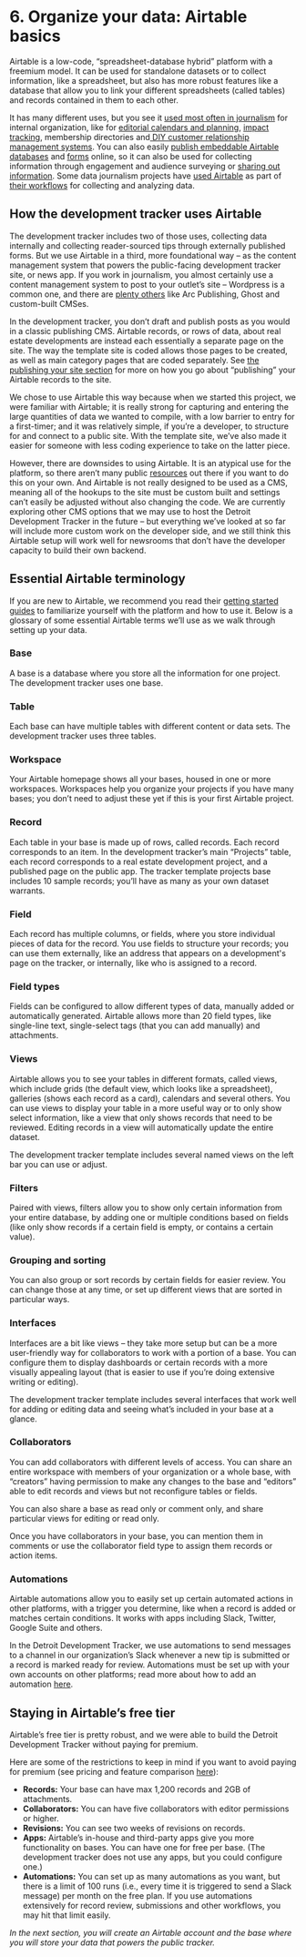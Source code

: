 
# 6. Organize your data: Airtable basics

Airtable is a low-code, “spreadsheet-database hybrid” platform with a freemium model. It can be used for standalone datasets or to collect information, like a spreadsheet, but also has more robust features like a database that allow you to link your different spreadsheets (called tables) and records contained in them to each other. 

It has many different uses, but you see it [used most often in journalism](https://rjionline.org/news/putting-airtable-to-work-in-your-newsroom/) for internal organization, like for [editorial calendars and planning](https://www.americanpressinstitute.org/publications/articles/7-ways-to-use-work-design-in-your-newsroom/), [impact tracking](https://resolvephilly.org/resources/customizable-impact-tracker), membership directories and[ DIY customer relationship management systems](https://memberfix.rocks/airtable-crm/). You can also easily [publish embeddable Airtable databases](https://knightfoundation.org/articles/local-journalist-in-need-these-grants-funds-guides-and-webinars-can-help/) and [forms](https://dcist.com/story/21/10/11/va-election-2021-mcauliffe-youngkin-covid/) online, so it can also be used for collecting information through engagement and audience surveying or [sharing out information](https://membershippuzzle.org/tools/database). Some data journalism projects have [used Airtable](https://source.opennews.org/articles/how-we-built-database-thousands-police-reports/) as part of [their workflows](https://sigmaawards.org/the-covid-tracking-project-at-the-atlantic/) for collecting and analyzing data. 


## How the development tracker uses Airtable

The development tracker includes two of those uses, collecting data internally and collecting reader-sourced tips through externally published forms. But we use Airtable in a third, more foundational way – as the content management system that powers the public-facing development tracker site, or news app. If you work in journalism, you almost certainly use a content management system to post to your outlet’s site – Wordpress is a common one, and there are [plenty others](https://www.poynter.org/business-work/2020/we-researched-five-cmss-to-kickstart-your-cms-transition/) like Arc Publishing, Ghost and custom-built CMSes. 

In the development tracker, you don’t draft and publish posts as you would in a classic publishing CMS.  Airtable records, or rows of data, about real estate developments are instead each essentially a separate page on the site. The way the template site is coded allows those pages to be created, as well as main category pages that are coded separately. See [the publishing your site section](./guide/publishing-the-site#republishing-the-site) for more on how you go about “publishing” your Airtable records to the site. 

We chose to use Airtable this way because when we started this project, we were familiar with Airtable; it is really strong for capturing and entering the large quantities of data we wanted to compile, with a low barrier to entry for a first-timer; and it was relatively simple, if you’re a developer, to structure for and connect to a public site. With the template site, we’ve also made it easier for someone with less coding experience to take on the latter piece. 

However, there are downsides to using Airtable. It is an atypical use for the platform, so there aren’t many public [resources](https://dev.to/sethu/how-to-build-a-website-using-gatsby-airtable-in-30-mins-42gm) out there if you want to do this on your own. And Airtable is not really designed to be used as a CMS, meaning all of the hookups to the site must be custom built and settings can’t easily be adjusted without also changing the code. We are currently exploring other CMS options that we may use to host the Detroit Development Tracker in the future – but everything we’ve looked at so far will include more custom work on the developer side, and we still think this Airtable setup will work well for newsrooms that don’t have the developer capacity to build their own backend. 


## Essential Airtable terminology

If you are new to Airtable, we recommend you read their [getting started guides](https://support.airtable.com/hc/en-us/sections/360003922433-Getting-started-with-Airtable) to familiarize yourself with the platform and how to use it. Below is a glossary of some essential Airtable terms we’ll use as we walk through setting up your data. 

 


### Base

A base is a database where you store all the information for one project. The development tracker uses one base. 


### Table

Each base can have multiple tables with different content or data sets. The development tracker uses three tables. 


### Workspace

Your Airtable homepage shows all your bases, housed in one or more workspaces. Workspaces help you organize your projects if you have many bases; you don’t need to adjust these yet if this is your first Airtable project.


### Record

Each table in your base is made up of rows, called records. Each record corresponds to an item. In the development tracker’s main “Projects” table, each record corresponds to a real estate development project, and a published page on the public app. The tracker template projects base includes 10 sample records; you’ll have as many as your own dataset warrants.


### Field

Each record has multiple columns, or fields, where you store individual pieces of data for the record. You use fields to structure your records; you can use them externally, like an address that appears on a development's page on the tracker, or internally, like who is assigned to a record. 


### Field types

Fields can be configured to allow different types of data, manually added or automatically generated. Airtable allows more than 20 field types, like single-line text, single-select tags (that you can add manually) and attachments. 


### Views

Airtable allows you to see your tables in different formats, called views, which include grids (the default view, which looks like a spreadsheet), galleries (shows each record as a card), calendars and several others. You can use views to display your table in a more useful way or to only show select information, like a view that only shows records that need to be reviewed. Editing records in a view will automatically update the entire dataset. 

The development tracker template includes several named views on the left bar you can use or adjust. 


### Filters

Paired with views, filters allow you to show only certain information from your entire database, by adding one or multiple conditions based on fields (like only show records if a certain field is empty, or contains a certain value).


### Grouping and sorting

You can also group or sort records by certain fields for easier review. You can change those at any time, or set up different views that are sorted in particular ways. 


### Interfaces

Interfaces are a bit like views – they take more setup but can be a more user-friendly way for collaborators to work with a portion of a base. You can configure them to display dashboards or certain records with a more visually appealing layout (that is easier to use if you’re doing extensive writing or editing). 

The development tracker template includes several interfaces that work well for adding or editing data and seeing what’s included in your base at a glance. 


### Collaborators

You can add collaborators with different levels of access. You can share an entire workspace with members of your organization or a whole base, with “creators” having permission to make any changes to the base and “editors” able to edit records and views but not reconfigure tables or fields. 

You can also share a base as read only or comment only, and share particular views for editing or read only.

Once you have collaborators in your base, you can mention them in comments or use the collaborator field type to assign them records or action items.  


### Automations

Airtable automations allow you to easily set up certain automated actions in other platforms, with a trigger you determine, like when a record is added or matches certain conditions. It works with apps including Slack, Twitter, Google Suite and others. 

In the Detroit Development Tracker, we use automations to send messages to a channel in our organization’s Slack whenever a new tip is submitted or a record is marked ready for review. Automations must be set up with your own accounts on other platforms; read more about how to add an automation [here](https://support.airtable.com/hc/en-us/articles/360050974153-Automations-overview).  


## Staying in Airtable’s free tier

Airtable’s free tier is pretty robust, and we were able to build the Detroit Development Tracker without paying for premium. 

Here are some of the restrictions to keep in mind if you want to avoid paying for premium (see pricing and feature comparison [here](https://www.airtable.com/pricing)): 


* **Records:** Your base can have max 1,200 records and 2GB of attachments. 
* **Collaborators:** You can have five collaborators with editor permissions or higher. 
* **Revisions:** You can see two weeks of revisions on records.
* **Apps:** Airtable’s in-house and third-party apps give you more functionality on bases. You can have one for free per base. (The development tracker does not use any apps, but you could configure one.)
* **Automations:** You can set up as many automations as you want, but there is a limit of 100 runs (i.e., every time it is triggered to send a Slack message) per month on the free plan. If you use automations extensively for record review, submissions and other workflows, you may hit that limit easily. 

*In the next section, you will create an Airtable account and the base where you will store your data that powers the public tracker.*

<TableOfContents index={5} />
